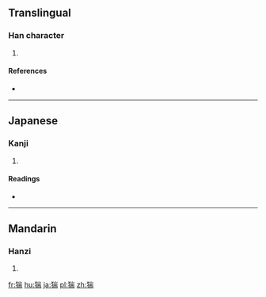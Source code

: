 ==Translingual==

===Han character===
{{Han char|rn=94|rad=犬|as=09|sn=12|four=|canj=大竹山一月 (KHUMB)}}

# {{defn|Han|sort=犬09}}

====References====
* {{Han ref|kx=0715.050|dkj=20540|dj=1127.060|hdz=21358.050|uh=732F|ud=29487}}

----

==Japanese==

===Kanji===
{{ja-kanji|grade=|rs=犬09}}

# {{defn|lang=ja|sort=犬09}}

====Readings====
* {{ja-readings|on=[[たん]] (tan)|kun=[[いのしし]] (inoshishi)|nanori=}}

----

==Mandarin==

===Hanzi===
{{cmn-hanzi|pin=[[tuān]] ([[tuan1]])|wg=t'uan<sup>1</sup>}}

# {{defn|lang=cmn|sort=犬09}}

[[fr:猯]]
[[hu:猯]]
[[ja:猯]]
[[pl:猯]]
[[zh:猯]]